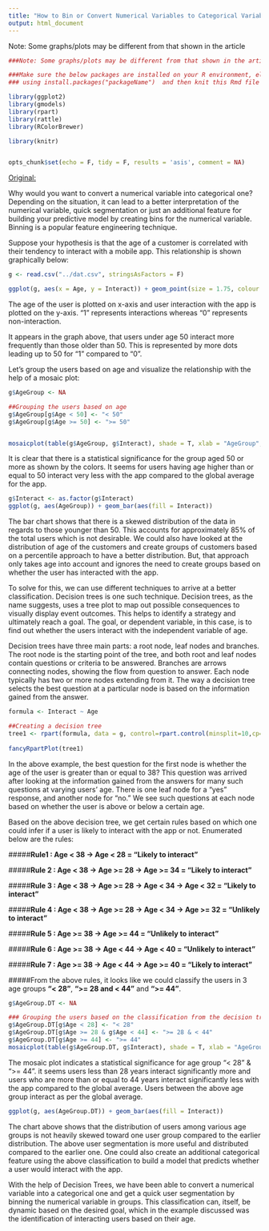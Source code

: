 ```yaml
---
title: "How to Bin or Convert Numerical Variables to Categorical Variables with Decision Trees"
output: html_document
---
```


Note: Some graphs/plots may be different from that shown in the article

```r
###Note: Some graphs/plots may be different from that shown in the article

###Make sure the below packages are installed on your R environment, else first install them
### using install.packages("packageName")  and then knit this Rmd file

library(ggplot2)
library(gmodels)
library(rpart)
library(rattle)
library(RColorBrewer)

library(knitr)


opts_chunk$set(echo = F, tidy = F, results = 'asis', comment = NA)
```

[Original:](https://blog.clevertap.com/how-to-convert-numerical-variables-to-categorical-variables-with-decision-trees/)

Why would you want to convert a numerical variable into categorical one? Depending on the situation, it can lead to a better interpretation of the numerical variable, quick segmentation or just an additional feature for building your predictive model by creating bins for the numerical variable. Binning is a popular feature engineering technique.

Suppose your hypothesis is that the age of a customer is correlated with their tendency to interact with a mobile app. This relationship is shown graphically below:

```r
g <- read.csv("../dat.csv", stringsAsFactors = F)

ggplot(g, aes(x = Age, y = Interact)) + geom_point(size = 1.75, colour = "blue")

```

The age of the user is plotted on x-axis and user interaction with the app is plotted on the y-axis. "1" represents interactions whereas "0" represents non-interaction.

It appears in the graph above, that users under age 50 interact more frequently than those older than 50. This is represented by more dots leading up to 50 for "1" compared to "0".

Let's group the users based on age and visualize the relationship with the help of a mosaic plot:

```r
g$AgeGroup <- NA

##Grouping the users based on age
g$AgeGroup[g$Age < 50] <- "< 50"
g$AgeGroup[g$Age >= 50] <- ">= 50"


mosaicplot(table(g$AgeGroup, g$Interact), shade = T, xlab = "AgeGroup", ylab = "Interact", main = "Mosaic Plot")
```

It is clear that there is a statistical significance for the group aged 50 or more as shown by the colors. It seems for users having age higher than or equal to 50 interact very less with the app compared to the global average for the app.

```r
g$Interact <- as.factor(g$Interact)
ggplot(g, aes(AgeGroup)) + geom_bar(aes(fill = Interact))

```

The bar chart shows that there is a skewed distribution of the data in regards to those younger than 50. This accounts for approximately 85% of the total users which is not desirable. We could also have looked at the distribution of age of the customers and create groups of customers based on a percentile approach to have a better distribution. But, that approach only takes age into account and ignores the need to create groups based on whether the user has interacted with the app.

To solve for this, we can use different techniques to arrive at a better classification. Decision trees is one such technique. Decision trees, as the name suggests, uses a tree plot to map out possible consequences to visually display event outcomes. This helps to identify a strategy and ultimately reach a goal. The goal, or dependent variable, in this case, is to find out whether the users interact with the independent variable of age.

Decision trees have three main parts: a root node, leaf nodes and branches. The root node is the starting point of the tree, and both root and leaf nodes contain questions or criteria to be answered. Branches are arrows connecting nodes, showing the flow from question to answer. Each node typically has two or more nodes extending from it. The way a decision tree selects the best question at a particular node is based on the information gained from the answer.

```r

formula <- Interact ~ Age

##Creating a decision tree
tree1 <- rpart(formula, data = g, control=rpart.control(minsplit=10,cp=0))
	
fancyRpartPlot(tree1)

```

In the above example, the best question for the first node is whether the age of the user is greater than or equal to 38? This question was arrived after looking at the information gained from the answers for many such questions at varying users' age. There is one leaf node for a "yes" response, and another node for "no." We see such questions at each node based on whether the user is above or below a certain age.

Based on the above decision tree, we get certain rules based on which one could infer if a user is likely to interact with the app or not. Enumerated below are the rules:

#####**Rule1 : Age < 38 -> Age < 28 = "Likely to interact"**

#####**Rule 2 : Age < 38 -> Age >= 28 -> Age >= 34 = "Likely to interact"**

#####**Rule 3 : Age < 38 -> Age >= 28 -> Age < 34 -> Age < 32 = "Likely to interact"**

#####**Rule 4 : Age < 38 -> Age >= 28 -> Age < 34 -> Age >= 32 = "Unlikely to interact"**

#####**Rule 5 : Age >= 38 -> Age >= 44 = "Unlikely to interact"**

#####**Rule 6 : Age >= 38 -> Age < 44 -> Age < 40 = "Unlikely to interact"**

#####**Rule 7 : Age >= 38 -> Age < 44 -> Age >= 40 = "Likely to interact"**

#####From the above rules, it looks like we could classify the users in 3 age groups **"< 28"**, **">= 28 and < 44"** and **">= 44"**.


```r
g$AgeGroup.DT <- NA

### Grouping the users based on the classification from the decision tree
g$AgeGroup.DT[g$Age < 28] <- "< 28"
g$AgeGroup.DT[g$Age >= 28 & g$Age < 44] <- ">= 28 & < 44"
g$AgeGroup.DT[g$Age >= 44] <- ">= 44"
mosaicplot(table(g$AgeGroup.DT, g$Interact), shade = T, xlab = "AgeGroup", ylab = "Interact", main = "Mosaic Plot")
```

The mosaic plot indicates a statistical significance for age group "< 28" & ">= 44". it seems users less than 28 years interact significantly more and users who are more than or equal to 44 years interact significantly less with the app compared to the global average. Users between the above age group interact as per the global average.


```r
ggplot(g, aes(AgeGroup.DT)) + geom_bar(aes(fill = Interact))


```

The chart above shows that the distribution of users among various age groups is not heavily skewed toward one user group compared to the earlier distribution. The above user segmentation is more useful and distributed compared to the earlier one. One could also create an additional categorical feature using the above classification to build a model that predicts whether a user would interact with the app.

With the help of Decision Trees, we have been able to convert a numerical variable into a categorical one and get a quick user segmentation by binning the numerical variable in groups. This classification can, itself, be dynamic based on the desired goal, which in the example discussed was the identification of interacting users based on their age.